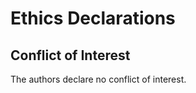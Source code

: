 # Ethics Declarations {.unnumbered}

## Conflict of Interest

The authors declare no conflict of interest.